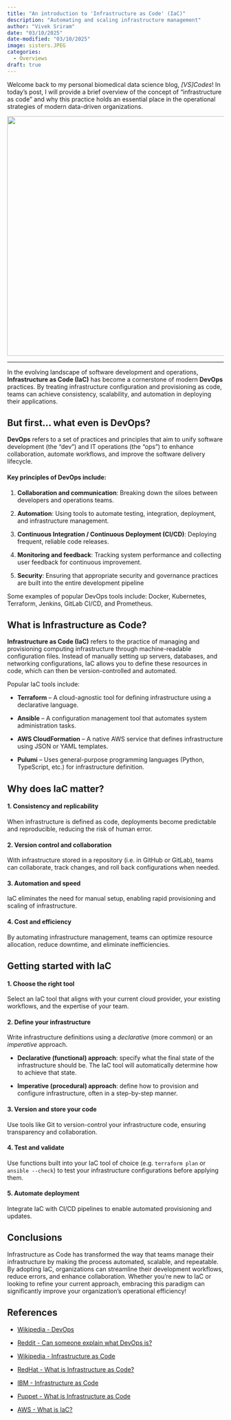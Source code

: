 ```yaml
---
title: "An introduction to 'Infrastructure as Code' (IaC)"
description: "Automating and scaling infrastructure management"
author: "Vivek Sriram"
date: "03/10/2025"
date-modified: "03/10/2025"
image: sisters.JPEG
categories:
  - Overviews
draft: true
---
```


Welcome back to my personal biomedical data science blog, *\[VS\]Codes*! In today's post, I will provide a brief overview of the concept of "infrastructure as code" and why this practice holds an essential place in the operational strategies of modern data-driven organizations.

![](rocket.jpg){width="556"}

------------------------------------------------------------------------

In the evolving landscape of software development and operations, **Infrastructure as Code (IaC)** has become a cornerstone of modern **DevOps** practices. By treating infrastructure configuration and provisioning as code, teams can achieve consistency, scalability, and automation in deploying their applications.

## But first... what even is DevOps?

**DevOps** refers to a set of practices and principles that aim to unify software development (the "dev") and IT operations (the "ops") to enhance collaboration, automate workflows, and improve the software delivery lifecycle.

#### Key principles of DevOps include:

1.  **Collaboration and communication**: Breaking down the siloes between developers and operations teams.

2.  **Automation**: Using tools to automate testing, integration, deployment, and infrastructure management.

3.  **Continuous Integration / Continuous Deployment (CI/CD)**: Deploying frequent, reliable code releases.

4.  **Monitoring and feedback**: Tracking system performance and collecting user feedback for continuous improvement.

5.  **Security**: Ensuring that appropriate security and governance practices are built into the entire development pipeline

Some examples of popular DevOps tools include: Docker, Kubernetes, Terraform, Jenkins, GitLab CI/CD, and Prometheus.

## What is Infrastructure as Code?

**Infrastructure as Code (IaC)** refers to the practice of managing and provisioning computing infrastructure through machine-readable configuration files. Instead of manually setting up servers, databases, and networking configurations, IaC allows you to define these resources in code, which can then be version-controlled and automated.

Popular IaC tools include:

-   **Terraform** – A cloud-agnostic tool for defining infrastructure using a declarative language.

-   **Ansible** – A configuration management tool that automates system administration tasks.

-   **AWS CloudFormation** – A native AWS service that defines infrastructure using JSON or YAML templates.

-   **Pulumi** – Uses general-purpose programming languages (Python, TypeScript, etc.) for infrastructure definition.

## Why does IaC matter?

#### 1. **Consistency and replicability**

When infrastructure is defined as code, deployments become predictable and reproducible, reducing the risk of human error.

#### 2. **Version control and collaboration**

With infrastructure stored in a repository (i.e. in GitHub or GitLab), teams can collaborate, track changes, and roll back configurations when needed.

#### 3. **Automation and speed**

IaC eliminates the need for manual setup, enabling rapid provisioning and scaling of infrastructure.

#### 4. **Cost and efficiency**

By automating infrastructure management, teams can optimize resource allocation, reduce downtime, and eliminate inefficiencies.

## Getting started with IaC

#### 1. **Choose the right tool**

Select an IaC tool that aligns with your current cloud provider, your existing workflows, and the expertise of your team.

#### 2. **Define your infrastructure**

Write infrastructure definitions using a *declarative* (more common) or an *imperative* approach.

-   **Declarative (functional) approach**: specify what the final state of the infrastructure should be. The IaC tool will automatically determine how to achieve that state.

-   **Imperative (procedural) approach**: define how to provision and configure infrastructure, often in a step-by-step manner.

#### 3. **Version and store your code**

Use tools like Git to version-control your infrastructure code, ensuring transparency and collaboration.

#### 4. **Test and validate**

Use functions built into your IaC tool of choice (e.g. `terraform plan` or `ansible --check`) to test your infrastructure configurations before applying them.

#### 5. **Automate deployment**

Integrate IaC with CI/CD pipelines to enable automated provisioning and updates.

## Conclusions

Infrastructure as Code has transformed the way that teams manage their infrastructure by making the process automated, scalable, and repeatable. By adopting IaC, organizations can streamline their development workflows, reduce errors, and enhance collaboration. Whether you're new to IaC or looking to refine your current approach, embracing this paradigm can significantly improve your organization's operational efficiency!

## **References**

-   [Wikipedia - DevOps](https://en.wikipedia.org/wiki/DevOps)

-   [Reddit - Can someone explain what DevOps is?](https://www.reddit.com/r/devops/comments/812527/can_someone_explain_what_devops_is/)

-   [Wikipedia - Infrastructure as Code](https://en.wikipedia.org/wiki/Infrastructure_as_code)

-   [RedHat - What is Infrastructure as Code?](https://www.redhat.com/en/topics/automation/what-is-infrastructure-as-code-iac)

-   [IBM - Infrastructure as Code](https://www.ibm.com/think/topics/infrastructure-as-code)

-   [Puppet - What is Infrastructure as Code](https://www.puppet.com/blog/what-is-infrastructure-as-code)

-   [AWS - What is IaC?](https://aws.amazon.com/what-is/iac/)
